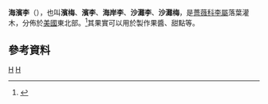 {{Expand language|1=en|time=2021-02-25T21:54:44+00:00}}
{{Speciesbox
| image = BeachPlums.jpg
| display_parents = 2
| genus = Prunus
| parent = Prunus sect. Prunocerasus
| species = maritima
| authority = Marshall
| synonyms = *''Prunus acuminata'' <small>Hook.f.</small>
*''Prunus acuminata <small>Michx.</small>
*''Prunus gravesii'' <small>Small </small>
*''Prunus maritima'' var. ''gravesii'' <small>(Small) G.J.Anderson </small>
*''Prunus declinata'' <small>Marsh.</small>
*''Prunus lancifolia'' <small>Clav.</small>
*''Prunus littoralis'' <small>Bigel.</small>
*''Prunus poiretiana'' <small>Heynh.</small>
*''Prunus pubescens'' <small>Pursh</small>
*''Prunus pygmaea'' <small>Willd.</small>
*''Prunus reclinata'' <small>Bosc ex Spach</small>
*''Prunus sphaerica'' <small>Willd.</small>
| synonyms_ref = <ref>{{cite web |url=http://www.theplantlist.org/tpl1.1/record/rjp-3725 |title=The Plant List: A Working List of All Plant Species |access-date=January 27, 2014 |archive-date=2019-12-15 |archive-url=https://web.archive.org/web/20191215202318/http://www.theplantlist.org/tpl1.1/record/rjp-3725 |dead-url=no }}</ref>
}}

'''海濱李'''（{{lang-xm|Prunus maritima}}），也叫'''濱梅'''、'''濱李'''、'''海岸李'''、'''沙灘李'''、'''沙灘梅'''，是[[薔薇科|薔薇科]][[李屬|李屬]]落葉灌木，分佈於[[美國|美國]]東北部。<ref>{{Cite web|title=''Prunus maritima'' in Flora of North America|url=http://efloras.org/florataxon.aspx?flora_id=1&taxon_id=250100397|accessdate=2021-02-22|work=eFloras.org|archive-date=2020-10-01|archive-url=https://web.archive.org/web/20201001012525/http://www.efloras.org/florataxon.aspx?flora_id=1&taxon_id=250100397|dead-url=no}}</ref>其果實可以用於製作果醬、甜點等。

== 參考資料 ==
<references />

{{Taxonbar}}

[[Category:李属|H]]
[[Category:北美李组|H]]